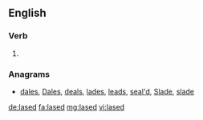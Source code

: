 ==English==

===Verb===
{{head|en}}

# {{en-past of|lase}}

===Anagrams===
* [[dales#English|dales]], [[Dales#English|Dales]], [[deals#English|deals]], [[lades#English|lades]], [[leads#English|leads]], [[seal'd#English|seal'd]], [[Slade#English|Slade]], [[slade#English|slade]]

[[de:lased]]
[[fa:lased]]
[[mg:lased]]
[[vi:lased]]